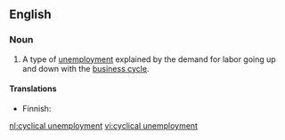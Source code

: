 {{wikipedia}}
==English==

===Noun===
{{en-noun|sg=[[cyclical]] [[unemployment]]|-}}

# {{economics}} A type of [[unemployment]] explained by the demand for labor going up and down with the [[business cycle]].

====Translations====
{{trans-top|type of unemployment}}
* Finnish: {{t-|fi|suhdannetyöttömyys}}
{{trans-bottom}}

[[nl:cyclical unemployment]]
[[vi:cyclical unemployment]]